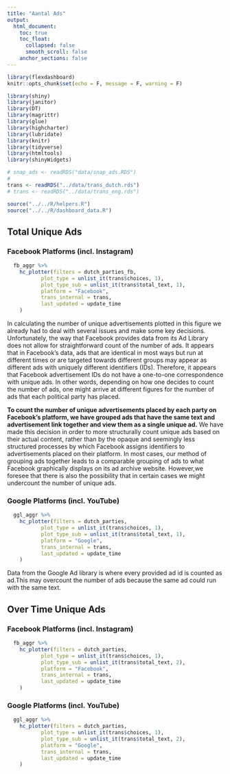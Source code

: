```yaml
---
title: "Aantal Ads"
output:
  html_document:
    toc: true
    toc_float:
      collapsed: false
      smooth_scroll: false
    anchor_sections: false
---
```


```r


library(flexdashboard)
knitr::opts_chunk$set(echo = F, message = F, warning = F)

library(shiny)
library(janitor)
library(DT)
library(magrittr)
library(glue)
library(highcharter)
library(lubridate)
library(knitr)
library(tidyverse)
library(htmltools)
library(shinyWidgets)

# snap_ads <- readRDS("data/snap_ads.RDS")
# 
trans <- readRDS("../data/trans_dutch.rds")
# trans <- readRDS("../data/trans_eng.rds")

source("../../R/helpers.R")
source("../../R/dashboard_data.R")


```



## Total Unique Ads {.tabset .tabset-fade .tabset-pills}

### Facebook Platforms (incl. Instagram)

```r
  fb_aggr %>% 
    hc_plotter(filters = dutch_parties_fb,
           plot_type = unlist_it(trans$choices, 1),
           plot_type_sub = unlist_it(trans$total_text, 1),
           platform = "Facebook",
           trans_internal = trans,
           last_updated = update_time
    )
```


In calculating the number of unique advertisements plotted in this figure we already had to deal with several issues and make some key decisions.  Unfortunately, the way that Facebook provides data from its Ad Library does not allow for straightforward count of the number of ads. It appears that in Facebook’s data, ads that are identical in most ways but run at different times or are targeted towards different groups may appear as different ads with uniquely different identifiers (IDs). Therefore, it appears that Facebook advertisement IDs do not have a one-to-one correspondence with unique ads. In other words, depending on how one decides to count the number of ads, one might arrive at different figures for the number of ads that each political party has placed.  

**To count the number of unique advertisements placed by each party on Facebook’s platform, we have grouped ads that have the same text and advertisement link together and view them as a single unique ad.** We have made this decision in order to more structurally count unique ads based on their actual content, rather than by the opaque and seemingly less structured processes by which Facebook assigns identifiers to advertisements placed on their platform.  In most cases, our method of grouping ads together leads to a comparable grouping of ads to what Facebook graphically displays on its ad archive website. However,we foresee that there is also the possibility that in certain cases we might undercount the number of unique ads.



### Google Platforms (incl. YouTube)

```r
  ggl_aggr %>% 
    hc_plotter(filters = dutch_parties,
           plot_type = unlist_it(trans$choices, 1),
           plot_type_sub = unlist_it(trans$total_text, 1),
           platform = "Google",
           trans_internal = trans,
           last_updated = update_time
    )
```

Data from the Google Ad library is where every provided ad id is counted as ad.This may overcount the number of ads because the same ad could run with the same text.


## Over Time Unique Ads {.tabset .tabset-fade .tabset-pills}

### Facebook Platforms (incl. Instagram)

```r
  fb_aggr %>% 
    hc_plotter(filters = dutch_parties,
           plot_type = unlist_it(trans$choices, 1),
           plot_type_sub = unlist_it(trans$total_text, 2),
           platform = "Facebook",
           trans_internal = trans,
           last_updated = update_time
    )
```


### Google Platforms (incl. YouTube)

```r
  ggl_aggr %>% 
    hc_plotter(filters = dutch_parties,
           plot_type = unlist_it(trans$choices, 1),
           plot_type_sub = unlist_it(trans$total_text, 2),
           platform = "Google",
           trans_internal = trans,
           last_updated = update_time
    )
```

